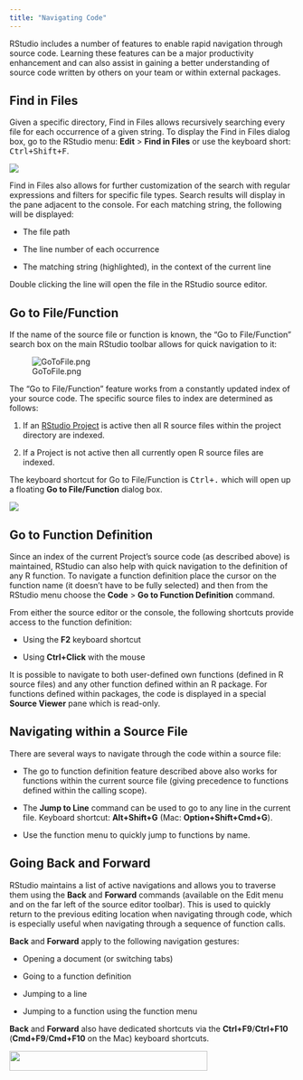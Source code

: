 ```yaml
---
title: "Navigating Code"
---
```


RStudio includes a number of features to enable rapid navigation through source code. Learning these features can be a major productivity enhancement and can also assist in gaining a better understanding of source code written by others on your team or within external packages.

## Find in Files

Given a specific directory, Find in Files allows recursively searching every file for each occurrence of a given string. To display the Find in Files dialog box, go to the RStudio menu: **Edit** \> **Find in Files** or use the keyboard short: <kbd>Ctrl+Shift+F</kbd>.

![](images/find-in-files.png){fig-alt="A screenshot of the Find in Files popup with the 'Find' text prompt."}

Find in Files also allows for further customization of the search with regular expressions and filters for specific file types. Search results will display in the pane adjacent to the console. For each matching string, the following will be displayed:

-   The file path

-   The line number of each occurrence

-   The matching string (highlighted), in the context of the current line

Double clicking the line will open the file in the RStudio source editor.

## Go to File/Function

If the name of the source file or function is known, the "Go to File/Function" search box on the main RStudio toolbar allows for quick navigation to it:

![GoToFile.png](images/go-to-function.png){fig-alt="A screenshot of the Go to File/Function menu item on the Source pane of RStudio."}

The "Go to File/Function" feature works from a constantly updated index of your source code. The specific source files to index are determined as follows:

1.  If an [RStudio Project](projects.html) is active then all R source files within the project directory are indexed.

2.  If a Project is not active then all currently open R source files are indexed.

The keyboard shortcut for Go to File/Function is <kbd>Ctrl+.</kbd> which will open up a floating **Go to File/Function** dialog box.

![](../ui/images/go-to-file.png){fig-alt="A screenshot of the 'Go to File/Function' popup and it's matched search prompt"}

## Go to Function Definition

Since an index of the current Project's source code (as described above) is maintained, RStudio can also help with quick navigation to the definition of any R function. To navigate a function definition place the cursor on the function name (it doesn't have to be fully selected) and then from the RStudio menu choose the **Code** \> **Go to Function Definition** command.

From either the source editor or the console, the following shortcuts provide access to the function definition:

-   Using the **F2** keyboard shortcut

-   Using **Ctrl+Click** with the mouse

It is possible to navigate to both user-defined own functions (defined in R source files) and any other function defined within an R package. For functions defined within packages, the code is displayed in a special **Source Viewer** pane which is read-only.

## Navigating within a Source File

There are several ways to navigate through the code within a source file:

-   The go to function definition feature described above also works for functions within the current source file (giving precedence to functions defined within the calling scope).

-   The **Jump to Line** command can be used to go to any line in the current file. Keyboard shortcut: **Alt+Shift+G** (Mac: **Option+Shift+Cmd+G**).

-   Use the function menu to quickly jump to functions by name.

## Going Back and Forward

RStudio maintains a list of active navigations and allows you to traverse them using the **Back** and **Forward** commands (available on the Edit menu and on the far left of the source editor toolbar). This is used to quickly return to the previous editing location when navigating through code, which is especially useful when navigating through a sequence of function calls.

**Back** and **Forward** apply to the following navigation gestures:

-   Opening a document (or switching tabs)

-   Going to a function definition

-   Jumping to a line

-   Jumping to a function using the function menu

**Back** and **Forward** also have dedicated shortcuts via the **Ctrl+F9**/**Ctrl+F10** (**Cmd+F9**/**Cmd+F10** on the Mac) keyboard shortcuts.

![](images/back-forward-arrows.png){fig-alt="A screenshot of the Source Pane menu in RStudio and the Back/Forward arrows" width="350" height="35"}
